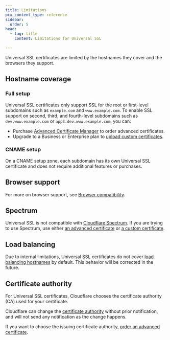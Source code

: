 ```yaml
---
title: Limitations
pcx_content_type: reference
sidebar:
  order: 5
head:
  - tag: title
    content: Limitations for Universal SSL

---
```



Universal SSL certificates are limited by the hostnames they cover and the browsers they support.

## Hostname coverage

### Full setup

Universal SSL certificates only support SSL for the root or first-level subdomains such as `example.com` and `www.example.com`. To enable SSL support on second, third, and fourth-level subdomains such as `dev.www.example.com` or `app3.dev.www.example.com`, you can:

* Purchase [Advanced Certificate Manager](/ssl/edge-certificates/advanced-certificate-manager/) to order advanced certificates.
* Upgrade to a Business or Enterprise plan to [upload custom certificates](/ssl/edge-certificates/custom-certificates/).

### CNAME setup

On a CNAME setup zone, each subdomain has its own Universal SSL certificate and does not require additional features or purchases.

## Browser support

For more on browser support, see [Browser compatibility](/ssl/reference/browser-compatibility/).

## Spectrum

Universal SSL is not compatible with [Cloudflare Spectrum](/spectrum/). If you are trying to use Spectrum, use either [an advanced certificate](/ssl/edge-certificates/advanced-certificate-manager/) or [a custom certificate](/ssl/edge-certificates/custom-certificates/).

## Load balancing

Due to internal limitations, Universal SSL certificates do not cover [load balancing hostnames](/load-balancing/load-balancers/dns-records/) by default. This behavior will be corrected in the future.

## Certificate authority

For Universal SSL certificates, Cloudflare chooses the <GlossaryTooltip term="Certificate Authority (CA)">certificate authority (CA)</GlossaryTooltip> used for your certificate.

Cloudflare can change the [certificate authority](/ssl/reference/certificate-authorities/) without prior notification, and will not send any notification as the change happens.

If you want to choose the issuing certificate authority, [order an advanced certificate](/ssl/edge-certificates/advanced-certificate-manager/).
